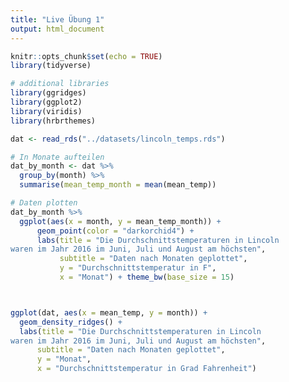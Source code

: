 ```yaml
---
title: "Live Übung 1"
output: html_document
---
```


```r
knitr::opts_chunk$set(echo = TRUE)
library(tidyverse)
```

```r
# additional libraries
library(ggridges)
library(ggplot2)
library(viridis)
library(hrbrthemes)

dat <- read_rds("../datasets/lincoln_temps.rds")

# In Monate aufteilen
dat_by_month <- dat %>%
  group_by(month) %>%
  summarise(mean_temp_month = mean(mean_temp))

# Daten plotten
dat_by_month %>%
  ggplot(aes(x = month, y = mean_temp_month)) +
      geom_point(color = "darkorchid4") +
      labs(title = "Die Durchschnittstemperaturen in Lincoln
waren im Jahr 2016 im Juni, Juli und August am höchsten",
           subtitle = "Daten nach Monaten geplottet",
           y = "Durchschnittstemperatur in F",
           x = "Monat") + theme_bw(base_size = 15)



ggplot(dat, aes(x = mean_temp, y = month)) +
  geom_density_ridges() +
  labs(title = "Die Durchschnittstemperaturen in Lincoln
waren im Jahr 2016 im Juni, Juli und August am höchsten",
      subtitle = "Daten nach Monaten geplottet",
      y = "Monat",
      x = "Durchschnittstemperatur in Grad Fahrenheit") 
```


